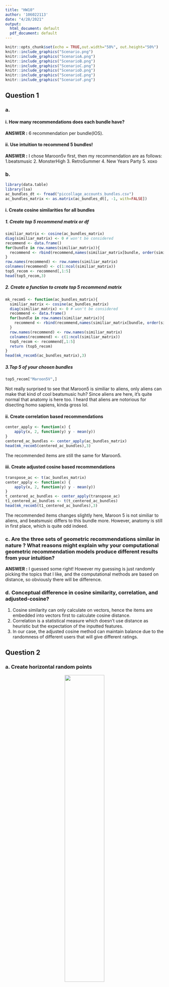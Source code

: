 ```yaml
---
title: "HW10"
author: '106022113'
date: "4/28/2021"
output:
  html_document: default
  pdf_document: default
---
```


```r
knitr::opts_chunk$set(echo = TRUE,out.width="50%", out.height="50%")
knitr::include_graphics("Scenario.png")
knitr::include_graphics("ScenarioA.png")
knitr::include_graphics("ScenarioB.png")
knitr::include_graphics("ScenarioC.png")
knitr::include_graphics("ScenarioD.png")
knitr::include_graphics("ScenarioE.png")
knitr::include_graphics("ScenarioF.png")
```

## Question 1
### a.
#### i. How many recommendations does each bundle have?
**ANSWER :** 6 recommendation per bundle(IOS).

#### ii. Use intuition to recommend 5 bundles!
**ANSWER :** I chose Maroon5v first, then my recommendation are as follows:
1.beatsmusic 2. MonsterHigh 3. RetroSummer 4. New Years Party 5. xoxo

### b.
```r
library(data.table)
library(lsa)
ac_bundles_dt <- fread("piccollage_accounts_bundles.csv")
ac_bundles_matrix <- as.matrix(ac_bundles_dt[, -1, with=FALSE])
```
#### i. Create cosine similarities for all bundles
##### 1. Create top 5 recommend matrix or df
```r
similiar_matrix <- cosine(ac_bundles_matrix)
diag(similiar_matrix) <- 0 # won't be considered
recommend <- data.frame()
for(bundle in row.names(similiar_matrix)){
  recommend <- rbind(recommend,names(similiar_matrix[bundle, order(similiar_matrix[bundle,],decreasing = TRUE)]))
}
row.names(recommend) <- row.names(similiar_matrix)
colnames(recommend) <- c(1:ncol(similiar_matrix))
top5_recom <- recommend[,1:5]
head(top5_recom,3)
```

##### 2. Create a function to create top 5 recommend matrix
```r
mk_recom5 <- function(ac_bundles_matrix){
  similiar_matrix <- cosine(ac_bundles_matrix)
  diag(similiar_matrix) <- 0 # won't be considered
  recommend <- data.frame()
  for(bundle in row.names(similiar_matrix)){
    recommend <- rbind(recommend,names(similiar_matrix[bundle, order(similiar_matrix[bundle,],decreasing = TRUE)]))
  }
  row.names(recommend) <- row.names(similiar_matrix)
  colnames(recommend) <- c(1:ncol(similiar_matrix))
  top5_recom <- recommend[,1:5]
  return (top5_recom)
}
head(mk_recom5(ac_bundles_matrix),3)
```

##### 3.Top 5 of your chosen bundles
```r
top5_recom["Maroon5V",]
```
Not really surprised to see that Maroon5 is similiar to aliens, only aliens can make that kind of cool beatsmusic huh? Since aliens are here, it's quite normal that anatomy is here too. I heard that aliens are notorious for disecting homo sapiens, kinda gross lol.

#### ii. Create correlation based recommendations
```r
center_apply <- function(x) {
    apply(x, 2, function(y) y - mean(y))
}
centered_ac_bundles <- center_apply(ac_bundles_matrix)
head(mk_recom5(centered_ac_bundles),3)
```
The recommended items are still the same for Maroon5.

#### iii. Create adjusted cosine based recommendations
```r
transpose_ac <- t(ac_bundles_matrix)
center_apply <- function(x) {
    apply(x, 2, function(y) y - mean(y))
}
t_centered_ac_bundles <- center_apply(transpose_ac)
t1_centered_ac_bundles <- t(t_centered_ac_bundles)
head(mk_recom5(t1_centered_ac_bundles),3)
```
The recommended items changes slightly here, Maroon 5 is not similiar to aliens, and beatsmusic differs to this bundle more. However, anatomy is still in first place, which is quite odd indeed.

### c. Are the three sets of geometric recommendations similar in nature ? What reasons might explain why your computational geometric recommendation models produce different results from your intuition?
**ANSWER :** I guessed some right! However my guessing is just randomly picking the topics that I like, and the computational methods are based on distance, so obviously there will be difference.

### d. Conceptual difference in cosine similarity, correlation, and adjusted-cosine?
1. Cosine similarity can only calculate on vectors, hence the items are embedded into vectors first to calculate cosine distance.
2. Correlation is a statistical measure which doesn't use distance as heuristic but the expectation of the inputted features.
3. In our case, the adjusted cosine method can maintain balance due to the randomness of different users that will give different ratings.

## Question 2

### a. Create horizontal random points
<center>
![](ScenarioA.png){#id .class width=50% height=50%}
</center>

#### i. Raw Slope
**ANSWER: ** Since the points are horizontal, the slope would be expected to be around zero  $(0/x = 0)$, and thus the simulation proves it.

#### ii. Correlation
**ANSWER: ** Since the points are horizontal, the y points only hover up and down in a little amount. Hence, we can expect the correlation to be zero, since y can be seen as not altered by increasing x.


### b. Create a completely random set of points to fill the entire plotting area, along both x-axis and y-axis
<center>
![](ScenarioB.png){#id .class width=50% height=50%}
</center>

#### i. Raw Slope
**ANSWER: ** Since the points are distributed entirely and randomly in the plot, it can be expected that the raw slope will be near zero if the y axis and x axis are distributed evenly.

#### ii. Correlation
**ANSWER: ** Since the points are randomly distributed and filling the entire plot, it can be expected that the correlation will be about zero. Because the points are randomly distributed along the plot without any geometric meaning.

### c. Create a diagonal set of random points trending upwards at 45 degrees
<center>
![](ScenarioC.png){#id .class width=50% height=50%}
</center>

#### i. Raw Slope
**ANSWER: ** Since the points are distributed around a 45 degree angle line, the slope can be expected to be 1 $(y/x) = 1$.

#### ii. Correlation
**ANSWER: ** Since the x points trend the same as the y points, the expected correlation should be 1.

### d. Create a diagonal set of random trending downwards at 45 degrees
<center>
![](ScenarioD.png){#id .class width=50% height=50%}
</center>

#### i. Raw Slope
**ANSWER: ** Since the points are distributed around a 45 degree angle line but sloping downward, the slope can be expected to be -1 $(-y/x) = -1$.

#### i. Correlation
**ANSWER: ** Since the x points trend the exact opposite way as the y points, the expected correlation should be -1.

### e. Find another pattern of data points with no correlation
<center>
![](ScenarioE.png){#id .class width=50% height=50%}
</center>

We can easily see that this resembles an ugly circle, which can be described by $(x-25)^2+(y-25)^2 = r^2$ However, the x and y points do not have correlation.

### f. find another pattern of data points with perfect correlation
<center>
![](ScenarioF.png){#id .class width=50% height=50%}
</center>

This plot is highly correlated x and y, also able to find an odd degree polynomial equation to describe this plot too.

### g. How correlation relates to simple regression

#### i. Simulate points with interactive regression
```r
#pts <- interactive_regression() 
pts <- data.frame(x =c(-4.9244164,-2.9675264,-1.4299699,-0.1719691,1.6451431,5.5589232
 ,10.7307041, 13.2467056, 13.2467056,14.9240399, 14.9240399, 17.0207078,19.1173758,21.9129330,28.063158,30.8587161,34.9122741,37.0089420,37.0089420,42.8796122), y = c(-2.636982, 4.429640,6.448674,  6.448674,  6.448674,  5.691536
,8.467709, 13.010537, 14.020054, 20.581917, 20.581917, 28.153297
,33.958022 ,37.996091 ,33.705642, 33.705642 ,33.705642 ,40.772264
,47.838885 ,47.586506))
```
<center>
![](Scenario.png){out.width=50%, out.height=50%}
</center>

#### ii. Use the lm() function to estimate the regression intercept
```r
summary( lm( pts$y ~ pts$x ))
```

The slope and intercept is same in plot.

#### iii. Estimate the correlation of x and y
```r
cor(pts)
```
Same as indicated in plot, however it is quite obvious since the demo_simple_regression.R also uses *cor* function to calculate correlation.

#### iv. Re-estimate the regression using standardized values of both x and y from pts
```r
std_pts <- data.frame(x = scale(pts$x), y = scale(pts$y))
summary( lm( std_pts$y ~ std_pts$x ))
```
After standardization, the intercept is close to 0.
```r
cor(std_pts)
```
The correlation doesn't change after standarization.

#### v.Relationship between correlation and the standardized simple-regression estimates
The coefficients of the linear model(x) is the correlation of x and y points!
